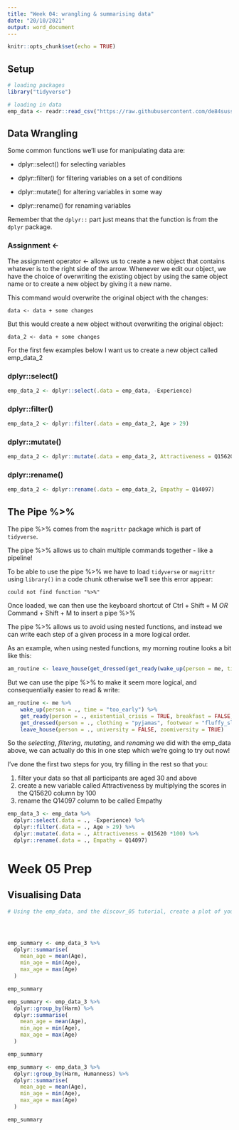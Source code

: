 ```yaml
---
title: "Week 04: wrangling & summarising data"
date: "20/10/2021"
output: word_document
---
```


```r
knitr::opts_chunk$set(echo = TRUE)
```

## Setup

```r
# loading packages
library("tidyverse")
```

```r
# loading in data
emp_data <- readr::read_csv("https://raw.githubusercontent.com/de84sussex/sussex_fundrmentals/master/docs/emp_data.csv") 
```


## Data Wrangling

Some common functions we'll use for manipulating data are: 

- dplyr::select() for selecting variables

- dplyr::filter() for filtering variables on a set of conditions

- dplyr::mutate() for altering variables in some way

- dplyr::rename() for renaming variables

Remember that the `dplyr::` part just means that the function is from the `dplyr` package. 


### Assignment <-

The assignment operator <- allows us to create a new object that contains whatever is to the right side of the arrow. Whenever we edit our object, we have the choice of overwriting the existing object by using the same object name or to create a new object by giving it a new name. 

This command would overwrite the original object with the changes:

    data <- data + some changes

But this would create a new object without overwriting the original object:

    data_2 <- data + some changes

For the first few examples below I want us to create a new object called emp_data_2


### dplyr::select()

```r

emp_data_2 <- dplyr::select(.data = emp_data, -Experience)

```


### dplyr::filter()

```r

emp_data_2 <- dplyr::filter(.data = emp_data_2, Age > 29)

```


### dplyr::mutate()

```r

emp_data_2 <- dplyr::mutate(.data = emp_data_2, Attractiveness = Q15620 * 100)

```


### dplyr::rename()

```r

emp_data_2 <- dplyr::rename(.data = emp_data_2, Empathy = Q14097)

```



## The Pipe %>% 

The pipe %>% comes from the `magrittr` package which is part of `tidyverse`. 

The pipe %>% allows us to chain multiple commands together - like a pipeline!

To be able to use the pipe %>% we have to load `tidyverse` or `magrittr` using `library()` in a code chunk otherwise we'll see this error appear:

`could not find function "%>%"`

Once loaded, we can then use the keyboard shortcut of Ctrl + Shift + M *OR* Command + Shift + M to insert a pipe %>% 

The pipe %>% allows us to avoid using nested functions, and instead we can write each step of a given process in a more logical order. 

As an example, when using nested functions, my morning routine looks a bit like this:

```r

am_routine <- leave_house(get_dressed(get_ready(wake_up(person = me, time = "too_early"), existential_crisis = TRUE, breakfast = FALSE, coffee_cups = 50), clothing = "pyjamas", footwear = "fluffy_slippers"), university = FALSE, zoomiversity = TRUE)

```

But we can use the pipe %>% to make it seem more logical, and consequentially easier to read & write:

```r

am_routine <- me %>%
    wake_up(person = ., time = "too_early") %>% 
    get_ready(person = ., existential_crisis = TRUE, breakfast = FALSE, coffee_cups = 50) %>% 
    get_dressed(person = ., clothing = "pyjamas", footwear = "fluffy_slippers") %>% 
    leave_house(person = ., university = FALSE, zoomiversity = TRUE)

```

So the *selecting*, *filtering*, *mutating*, and *renaming* we did with the emp_data above, we can actually do this in one step which we're going to try out now! 

I've done the first two steps for you, try filling in the rest so that you:

1. filter your data so that all participants are aged 30 and above
2. create a new variable called Attractiveness by multiplying the scores in the Q15620 column by 100
3. rename the Q14097 column to be called Empathy

```r

emp_data_3 <- emp_data %>% 
  dplyr::select(.data = ., -Experience) %>% 
  dplyr::filter(.data = ., Age > 29) %>% 
  dplyr::mutate(.data = ., Attractiveness = Q15620 *100) %>% 
  dplyr::rename(.data = ., Empathy = Q14097)


```


# Week 05 Prep

## Visualising Data

```r
# Using the emp_data, and the discovr_05 tutorial, create a plot of your choice here!





```


```r

emp_summary <- emp_data_3 %>% 
  dplyr::summarise(
    mean_age = mean(Age),
    min_age = min(Age),
    max_age = max(Age)
  )

emp_summary

```

```r

emp_summary <- emp_data_3 %>% 
  dplyr::group_by(Harm) %>% 
  dplyr::summarise(
    mean_age = mean(Age),
    min_age = min(Age),
    max_age = max(Age)
  )

emp_summary

```

```r

emp_summary <- emp_data_3 %>% 
  dplyr::group_by(Harm, Humanness) %>% 
  dplyr::summarise(
    mean_age = mean(Age),
    min_age = min(Age),
    max_age = max(Age)
  )

emp_summary

```
















